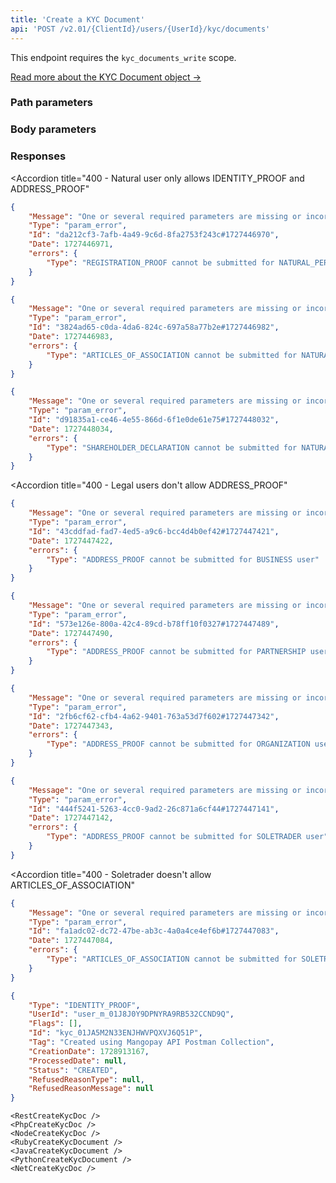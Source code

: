 ```yaml
---
title: 'Create a KYC Document'  
api: 'POST /v2.01/{ClientId}/users/{UserId}/kyc/documents'  
---
```




This endpoint requires the `kyc_documents_write` scope.

[Read more about the KYC Document object →](/api-reference/kyc-documents/kyc-document-object)

### Path parameters  

<UserId />  

### Body parameters  

<Type2 />  

<Tag3 />  

### Responses  

<AccordionGroup>

<Accordion title="200">  

<Type11Response />  

<UserId2Response />  

<FlagsResponse />  

<Id6Response />  

<Tag2Response />  

<CreationDateResponse />  

<ProcessedDateResponse />  

<Status12Response />  

<RefusedReasonType1Response />  

<RefusedReasonMessageResponse />

</Accordion>

</AccordionGroup>  

<AccordionGroup>
  
<Accordion
  title="400 - Natural user only allows IDENTITY_PROOF and ADDRESS_PROOF"
>
````json
{
    "Message": "One or several required parameters are missing or incorrect. An incorrect resource ID also raises this kind of error.",
    "Type": "param_error",
    "Id": "da212cf3-7afb-4a49-9c6d-8fa2753f243c#1727446970",
    "Date": 1727446971,
    "errors": {
        "Type": "REGISTRATION_PROOF cannot be submitted for NATURAL_PERSON user"
    }
}
````
````json
{
    "Message": "One or several required parameters are missing or incorrect. An incorrect resource ID also raises this kind of error.",
    "Type": "param_error",
    "Id": "3824ad65-c0da-4da6-824c-697a58a77b2e#1727446982",
    "Date": 1727446983,
    "errors": {
        "Type": "ARTICLES_OF_ASSOCIATION cannot be submitted for NATURAL_PERSON user"
    }
}
````
````json
{
    "Message": "One or several required parameters are missing or incorrect. An incorrect resource ID also raises this kind of error.",
    "Type": "param_error",
    "Id": "d91835a1-ce46-4e55-866d-6f1e0de61e75#1727448032",
    "Date": 1727448034,
    "errors": {
        "Type": "SHAREHOLDER_DECLARATION cannot be submitted for NATURAL_PERSON user"
    }
}
````
</Accordion>

<Accordion
  title="400 - Legal users don't allow ADDRESS_PROOF"
>
````json
{
    "Message": "One or several required parameters are missing or incorrect. An incorrect resource ID also raises this kind of error.",
    "Type": "param_error",
    "Id": "43cddfad-fad7-4ed5-a9c6-bcc4d4b0ef42#1727447421",
    "Date": 1727447422,
    "errors": {
        "Type": "ADDRESS_PROOF cannot be submitted for BUSINESS user"
    }
}
````
````json
{
    "Message": "One or several required parameters are missing or incorrect. An incorrect resource ID also raises this kind of error.",
    "Type": "param_error",
    "Id": "573e126e-800a-42c4-89cd-b78ff10f0327#1727447489",
    "Date": 1727447490,
    "errors": {
        "Type": "ADDRESS_PROOF cannot be submitted for PARTNERSHIP user"
    }
}
````
````json
{
    "Message": "One or several required parameters are missing or incorrect. An incorrect resource ID also raises this kind of error.",
    "Type": "param_error",
    "Id": "2fb6cf62-cfb4-4a62-9401-763a53d7f602#1727447342",
    "Date": 1727447343,
    "errors": {
        "Type": "ADDRESS_PROOF cannot be submitted for ORGANIZATION user"
    }
}
````
````json
{
    "Message": "One or several required parameters are missing or incorrect. An incorrect resource ID also raises this kind of error.",
    "Type": "param_error",
    "Id": "444f5241-5263-4cc0-9ad2-26c871a6cf44#1727447141",
    "Date": 1727447142,
    "errors": {
        "Type": "ADDRESS_PROOF cannot be submitted for SOLETRADER user"
    }
}
````
</Accordion>

<Accordion
  title="400 - Soletrader doesn't allow ARTICLES_OF_ASSOCIATION"
>
````json
{
    "Message": "One or several required parameters are missing or incorrect. An incorrect resource ID also raises this kind of error.",
    "Type": "param_error",
    "Id": "fa1adc02-dc72-47be-ab3c-4a0a4ce4ef6b#1727447083",
    "Date": 1727447084,
    "errors": {
        "Type": "ARTICLES_OF_ASSOCIATION cannot be submitted for SOLETRADER user"
    }
}
````
</Accordion>

</AccordionGroup>

<ResponseExample>  

```json 200 
{
    "Type": "IDENTITY_PROOF",
    "UserId": "user_m_01J8J0Y9DPNYRA9RB532CCND9Q",
    "Flags": [],
    "Id": "kyc_01JA5M2N33ENJHWVPQXVJ6Q51P",
    "Tag": "Created using Mangopay API Postman Collection",
    "CreationDate": 1728913167,
    "ProcessedDate": null,
    "Status": "CREATED",
    "RefusedReasonType": null,
    "RefusedReasonMessage": null
}  
 ```  

</ResponseExample>  

<RequestExample>  

    <RestCreateKycDoc />
    <PhpCreateKycDoc />
    <NodeCreateKycDoc />
    <RubyCreateKycDocument />
    <JavaCreateKycDocument />
    <PythonCreateKycDocument />
    <NetCreateKycDoc />
    
</RequestExample>